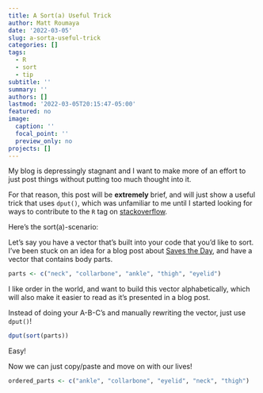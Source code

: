 ```yaml
---
title: A Sort(a) Useful Trick
author: Matt Roumaya
date: '2022-03-05'
slug: a-sorta-useful-trick
categories: []
tags:
  - R
  - sort
  - tip
subtitle: ''
summary: ''
authors: []
lastmod: '2022-03-05T20:15:47-05:00'
featured: no
image:
  caption: ''
  focal_point: ''
  preview_only: no
projects: []
---
```


My blog is depressingly stagnant and I want to make more of an effort to just post things without putting too much thought into it. 

For that reason, this post will be **extremely** brief, and will just show a useful trick that uses `dput()`, which was unfamiliar to me until I started looking for ways to contribute to the `R` tag on [stackoverflow](https://stackoverflow.com/users/12967938/matt). 

Here's the sort(a)-scenario:

Let's say you have a vector that's built into your code that you'd like to sort. I've been stuck on an idea for a blog post about [Saves the Day](https://www.youtube.com/watch?v=NwW0q65VIas), and have a vector that contains body parts.

```r
parts <- c("neck", "collarbone", "ankle", "thigh", "eyelid")
```


I like order in the world, and want to build this vector alphabetically, which will also make it easier to read as it's presented in a blog post. 

Instead of doing your A-B-C's and manually rewriting the vector, just use `dput()`!

```r
dput(sort(parts))
```

Easy! 

Now we can just copy/paste and move on with our lives! 

```r
ordered_parts <- c("ankle", "collarbone", "eyelid", "neck", "thigh")
```

